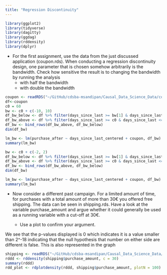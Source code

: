 ```yaml
---
title: "Regression Discontinuity"
---
```


```r
library(ggplot2)
library(tidyverse)
library(dagitty)
library(ggdag)
library(rddensity)
library(dplyr)
```

-   For the first assignment, use the data from the just discussed application (coupon.rds). When conducting a regression discontinuity design, one parameter that is chosen somehow arbitrarily is the bandwidth. Check how sensitive the result is to changing the bandwidth by running the analysis
    -   with half the bandwidth
    -   with double the bandwidth

```r
coupon <- readRDS("~/GitHub/cdsba-msandipan/Causal_Data_Science_Data/coupon.rds")
df<-coupon
c0 = 60
bw <- c0 + c(-10, 10)
df_bw_below <- df %>% filter(days_since_last >= bw[1] & days_since_last < c0)
df_bw_above <- df %>% filter(days_since_last >= c0 & days_since_last <= bw[2])
df_bw <- bind_rows(df_bw_above, df_bw_below)
dim(df_bw)

lm_bw <- lm(purchase_after ~ days_since_last_centered + coupon, df_bw)
summary(lm_bw)

bw <- c0 + c(-2, 2)
df_bw_below <- df %>% filter(days_since_last >= bw[1] & days_since_last < c0)
df_bw_above <- df %>% filter(days_since_last >= c0 & days_since_last <= bw[2])
df_bw <- bind_rows(df_bw_above, df_bw_below)
dim(df_bw)

lm_bw <- lm(purchase_after ~ days_since_last_centered + coupon, df_bw)
summary(lm_bw)
```

-   Now consider a different past campaign. For a limited amount of time, for purchases with a total amount of more than 30€ you offered free shipping. The data can be seen in shipping.rds. Have a look at the variable purchase_amount and argue whether it could generally be used as a running variable with a cut-off at 30€.

    -   Use a plot to confirm your argument.

We see that the p-values displayed is 0 which indicates it is a value smaller than 2\^-18 indicating that the null hypothesis that number on either side are different is false. This is also represented in the graph

```r
shipping <- readRDS("~/GitHub/cdsba-msandipan/Causal_Data_Science_Data/shipping.rds")
rddd <- rddensity(shipping$purchase_amount, c = 30)
summary(rddd)
rdd_plot <- rdplotdensity(rddd, shipping$purchase_amount, plotN = 100)
```
